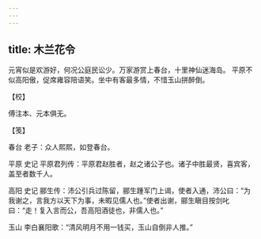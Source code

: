 ```yaml
---
---
---
```

title: 木兰花令
---







元宵似是欢游好，何况公庭民讼少。万家游赏上春台，十里神仙迷海岛。 平原不似高阳傲，促席雍容陪语笑。坐中有客最多情，不惜玉山拼醉倒。





【校】


傅注本、元本俱无。





【笺】


春台 老子：众人熙熙，如登春台。

平原 史记 平原君列传：平原君赵胜者，赵之诸公子也。诸子中胜最贤，喜宾客，盖至者数千人。

高阳 史记 郦生传：沛公引兵过陈留，郦生踵军门上谒，使者入通，沛公曰：“为我谢之，言我方以天下为事，未暇见儒人也。”使者出谢，郦生瞋目按剑叱曰：“走！复入言而公，吾高阳酒徒也，非儒人也。”

玉山 李白襄阳歌：“清风明月不用一钱买，玉山自倒非人推。”